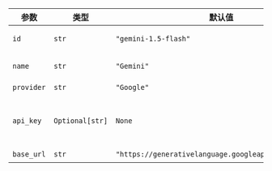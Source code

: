 | 参数        | 类型            | 默认值                                                | 描述                                                                                      |
| ---------- | --------------- | ------------------------------------------------------ | ------------------------------------------------------------------------------------------ |
| `id`       | `str`           | `"gemini-1.5-flash"`                                   | 指定使用的 Gemini 模型 ID                                                                 |
| `name`     | `str`           | `"Gemini"`                                             | 该聊天模型实例的名称                                                                      |
| `provider` | `str`           | `"Google"`                                             | 模型提供商                                                                                |
| `api_key`  | `Optional[str]` | `None`                                                 | 用于 Google 认证的 API 密钥（默认使用环境变量 GOOGLE_API_KEY）                             |
| `base_url` | `str`           | `"https://generativelanguage.googleapis.com/v1beta/"` | API 请求的基础 URL                                                                        |